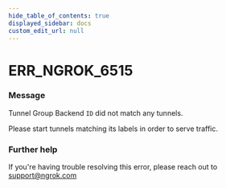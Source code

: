 ```yaml
---
hide_table_of_contents: true
displayed_sidebar: docs
custom_edit_url: null
---
```



# ERR_NGROK_6515

### Message
Tunnel Group Backend `ID` did not match any tunnels.

Please start tunnels matching its labels in order to serve traffic.

### Further help
If you're having trouble resolving this error, please reach out to [support@ngrok.com](mailto:support@ngrok.com?subject=Help%20with%20ERR_NGROK_6515)


<ErrorDetails error='err_ngrok_6515' />
